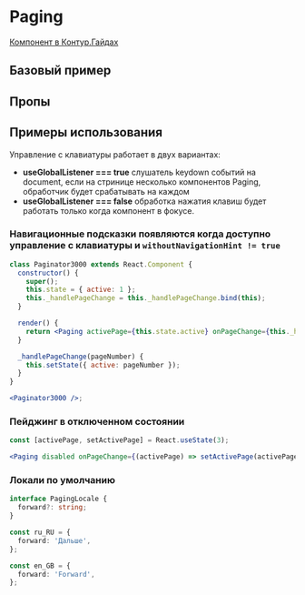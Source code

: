 
<Meta of={PagingStories} />

# Paging

[Компонент в Контур.Гайдах](https)

## Базовый пример

<Primary />

## Пропы

<Controls />

## Примеры использования

Управление с клавиатуры работает в двух вариантах:

- **useGlobalListener === true** слушатель keydown событий на document, если на стринице несколько компонентов Paging,
  обработчик будет срабатывать на каждом
- **useGlobalListener === false** обработка нажатия клавиш будет работать только когда компонент в фокусе.

### Навигационные подсказки появляются когда доступно управление с клавиатуры и `withoutNavigationHint != true`

```jsx harmony
class Paginator3000 extends React.Component {
  constructor() {
    super();
    this.state = { active: 1 };
    this._handlePageChange = this._handlePageChange.bind(this);
  }

  render() {
    return <Paging activePage={this.state.active} onPageChange={this._handlePageChange} pagesCount={12} />;
  }

  _handlePageChange(pageNumber) {
    this.setState({ active: pageNumber });
  }
}

<Paginator3000 />;
```

### Пейджинг в отключенном состоянии

```jsx
const [activePage, setActivePage] = React.useState(3);

<Paging disabled onPageChange={(activePage) => setActivePage(activePage)} activePage={activePage} pagesCount={8} />;
```

### Локали по умолчанию

```typescript static
interface PagingLocale {
  forward?: string;
}

const ru_RU = {
  forward: 'Дальше',
};

const en_GB = {
  forward: 'Forward',
};
```
